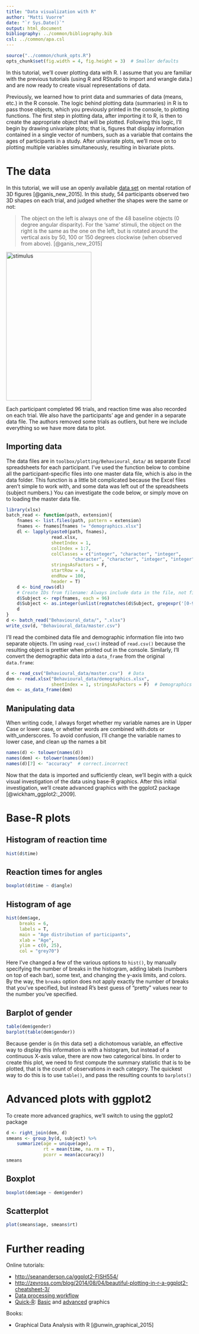 ```yaml
---
title: "Data visualization with R"
author: "Matti Vuorre"
date: "`r Sys.Date()`"
output: html_document
bibliography: ../common/bibliography.bib
csl: ../common/apa.csl
---
```


```r
source("../common/chunk_opts.R")
opts_chunk$set(fig.width = 4, fig.height = 3)  # Smaller defaults
```

In this tutorial, we'll cover plotting data with R. I assume that you are familiar with the previous tutorials (using R and RStudio to import and wrangle data.) and are now ready to create visual representations of data. 

Previously, we learned how to print data and summaries of data (means, etc.) in the R console. The logic behind plotting data (summaries) in R is to pass those objects, which you previously printed in the console, to plotting functions. The first step in plotting data, after importing it to R, is then to create the appropriate object that will be plotted. Following this logic, I'll begin by drawing univariate plots; that is, figures that display information contained in a single vector of numbers, such as a variable that contains the ages of participants in a study. After univariate plots, we'll move on to plotting multiple variables simultaneously, resulting in bivariate plots. 

# The data

In this tutorial, we will use an openly available [data set](http://openpsychologydata.metajnl.com/articles/10.5334/jopd.ai/#) on mental rotation of 3D figures [@ganis_new_2015]. In this study, 54 participants observed two 3D shapes on each trial, and judged whether the shapes were the same or not:

>The object on the left is always one of the 48 baseline objects (0 degree angular disparity). For the ‘same’ stimuli, the object on the right is the same as the one on the left, but is rotated around the vertical axis by 50, 100 or 150 degrees clockwise (when observed from above). [@ganis_new_2015]

<a href="http://openpsychologydata.metajnl.com/articles/10.5334/jopd.ai/#"><img src="images/Fig01_web.jpg" alt="stimulus" height="400" width="230"></a>

Each participant completed 96 trials, and reaction time was also recorded on each trial. We also have the participants' age and gender in a separate data file. The authors removed some trials as outliers, but here we include everything so we have more data to plot.

## Importing data

The data files are in `toolbox/plotting/Behavioural_data/` as separate Excel spreadsheets for each participant. I've used the function below to combine all the participant-specific files into one master data file, which is also in the data folder. This function is a little bit complicated because the Excel files aren't simple to work with, and some data was left out of the spreadsheets (subject numbers.) You can investigate the code below, or simply move on to loading the master data file.

```r
library(xlsx)
batch_read <- function(path, extension){
    fnames <- list.files(path, pattern = extension)
    fnames <- fnames[fnames != "demographics.xlsx"]
    dl <- lapply(paste0(path, fnames), 
                 read.xlsx,
                 sheetIndex = 1,
                 colIndex = 1:7,
                 colClasses = c("integer", "character", "integer",
                         "character", "character", "integer", "integer"),
                 stringsAsFactors = F,
                 startRow = 4,
                 endRow = 100,
                 header = T)
    d <- bind_rows(dl)
    # Create IDs from filename: Always include data in the file, not filename
    d$Subject <- rep(fnames, each = 96)
    d$Subject <- as.integer(unlist(regmatches(d$Subject, gregexpr('[0-9]+', d$Subject))))
    d
}
d <- batch_read("Behavioural_data/", ".xlsx")
write_csv(d, "Behavioural_data/master.csv")
```

I'll read the combined data file and demographic information file into two separate objects. I'm using `read_csv()` instead of `read.csv()` because the resulting object is prettier when printed out in the console. Similarly, I'll convert the demographic data into a `data_frame` from the original `data.frame`:

```r
d <- read_csv("Behavioural_data/master.csv")  # Data
dem <- read.xlsx("Behavioural_data/demographics.xlsx", 
                 sheetIndex = 1, stringsAsFactors = F)  # Demographics
dem <- as_data_frame(dem)
```

## Manipulating data

When writing code, I always forget whether my variable names are in Upper Case or lower case, or whether words are combined with.dots or with_underscores. To avoid confusion, I'll change the variable names to lower case, and clean up the names a bit

```r
names(d) <- tolower(names(d))
names(dem) <- tolower(names(dem))
names(d)[7] <- "accuracy"  # correct.incorrect
```

Now that the data is imported and sufficiently clean, we'll begin with a quick visual investigation of the data using base-R graphics. After this initial investigation, we'll create advanced graphics with the ggplot2 package [@wickham_ggplot2:_2009].

# Base-R plots {.tabset}

## Histogram of reaction time

```r
hist(d$time)
```

## Reaction times for angles

```r
boxplot(d$time ~ d$angle)
```

## Histogram of age

```r
hist(dem$age, 
     breaks = 6,
     labels = T,
     main = "Age distribution of participants",
     xlab = "Age",
     ylim = c(0, 25),
     col = "grey70")
```

Here I've changed a few of the various options to `hist()`, by manually specifying the number of breaks in the histogram, adding labels (numbers on top of each bar), some text, and changing the y-axis limits, and colors. By the way, the `breaks` option does not apply exactly the number of breaks that you've specified, but instead R's best guess of "pretty" values near to the number you've specified.

## Barplot of gender

```r
table(dem$gender)
barplot(table(dem$gender))
```

Because gender is (in this data set) a dichotomous variable, an effective way to display this information is with a histogram, but instead of a continuous X-axis value, there are now two categorical bins. In order to create this plot, we need to first compute the summary statistic that is to be plotted, that is the count of observations in each category. The quickest way to do this is to use `table()`, and pass the resulting counts to `barplots()`

# Advanced plots with ggplot2 

To create more advanced graphics, we'll switch to using the ggplot2 package

```r
d <- right_join(dem, d)
smeans <- group_by(d, subject) %>%
    summarize(age = unique(age),
              rt = mean(time, na.rm = T),
              pcorr = mean(accuracy))
smeans
```

## Boxplot

```r
boxplot(dem$age ~ dem$gender)
```

## Scatterplot

```r
plot(smeans$age, smeans$rt)
```

# Further reading

Online tutorials:

* <http://seananderson.ca/ggplot2-FISH554/>
* <http://zevross.com/blog/2014/08/04/beautiful-plotting-in-r-a-ggplot2-cheatsheet-3/>
* [Data processing workflow](http://zevross.com/blog/2015/01/13/a-new-data-processing-workflow-for-r-dplyr-magrittr-tidyr-ggplot2/)
* [Quick-R](http://www.statmethods.net/): [Basic](http://www.statmethods.net/graphs/index.html) and [advanced](http://www.statmethods.net/advgraphs/index.html) graphics

Books:

* Graphical Data Analysis with R [@unwin_graphical_2015]